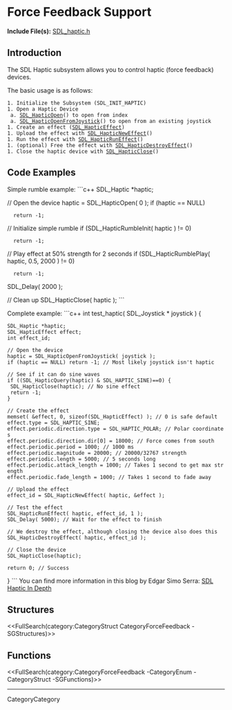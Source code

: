 <!-- #master-page:CategoryTemplate -->
<!-- #master-date:Unknown-Date -->
<!-- format wiki -->
<!-- language en -->

= Force Feedback Support =

'''Include File(s):'''  [http://hg.libsdl.org/SDL/file/default/include/SDL_haptic.h SDL_haptic.h]


== Introduction ==

The SDL Haptic subsystem allows you to control haptic (force feedback) devices.

The basic usage is as follows:

 1. Initialize the Subsystem (SDL_INIT_HAPTIC)
 1. Open a Haptic Device
  a. [[SDL_HapticOpen]]() to open from index
  a. [[SDL_HapticOpenFromJoystick]]() to open from an existing joystick
 1. Create an effect ([[SDL_HapticEffect]])
 1. Upload the effect with [[SDL_HapticNewEffect]]()
 1. Run the effect with [[SDL_HapticRunEffect]]()
 1. (optional) Free the effect with [[SDL_HapticDestroyEffect]]()
 1. Close the haptic device with [[SDL_HapticClose]]()

== Code Examples ==
Simple rumble example:
```c++
SDL_Haptic *haptic;

// Open the device
haptic = SDL_HapticOpen( 0 );
if (haptic == NULL)
   return -1;

// Initialize simple rumble
if (SDL_HapticRumbleInit( haptic ) != 0)
   return -1;

// Play effect at 50% strength for 2 seconds
if (SDL_HapticRumblePlay( haptic, 0.5, 2000 ) != 0)
   return -1;
SDL_Delay( 2000 );

// Clean up
SDL_HapticClose( haptic );
```

Complete example:
```c++
int test_haptic( SDL_Joystick * joystick ) {
 SDL_Haptic *haptic;
 SDL_HapticEffect effect;
 int effect_id;

 // Open the device
 haptic = SDL_HapticOpenFromJoystick( joystick );
 if (haptic == NULL) return -1; // Most likely joystick isn't haptic

 // See if it can do sine waves
 if ((SDL_HapticQuery(haptic) & SDL_HAPTIC_SINE)==0) {
  SDL_HapticClose(haptic); // No sine effect
  return -1;
 }

 // Create the effect
 memset( &effect, 0, sizeof(SDL_HapticEffect) ); // 0 is safe default
 effect.type = SDL_HAPTIC_SINE;
 effect.periodic.direction.type = SDL_HAPTIC_POLAR; // Polar coordinates
 effect.periodic.direction.dir[0] = 18000; // Force comes from south
 effect.periodic.period = 1000; // 1000 ms
 effect.periodic.magnitude = 20000; // 20000/32767 strength
 effect.periodic.length = 5000; // 5 seconds long
 effect.periodic.attack_length = 1000; // Takes 1 second to get max strength
 effect.periodic.fade_length = 1000; // Takes 1 second to fade away

 // Upload the effect
 effect_id = SDL_HapticNewEffect( haptic, &effect );

 // Test the effect
 SDL_HapticRunEffect( haptic, effect_id, 1 );
 SDL_Delay( 5000); // Wait for the effect to finish

 // We destroy the effect, although closing the device also does this
 SDL_HapticDestroyEffect( haptic, effect_id );

 // Close the device
 SDL_HapticClose(haptic);

 return 0; // Success
}
```
You can find more information in this blog by Edgar Simo Serra: [http://bobbens.dyndns.org/journal/2010/sdl_haptic/ SDL Haptic In Depth]


<!-- #Remove this line and the ## below to use this markup if it becomes relevant to this category -->
<!-- #== Enumerations == -->
<!-- #<<FullSearch(category:CategoryEnum Category##### -SGEnumerations)>> -->

== Structures ==
<<FullSearch(category:CategoryStruct CategoryForceFeedback -SGStructures)>>

== Functions ==
<<FullSearch(category:CategoryForceFeedback -CategoryEnum -CategoryStruct -SGFunctions)>>

----
CategoryCategory
